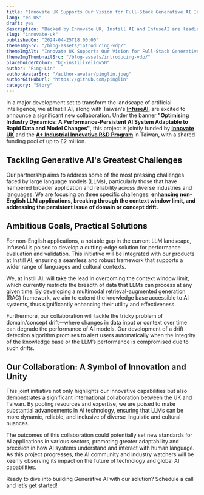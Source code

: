 ```yaml
---
title: "Innovate UK Supports Our Vision for Full-Stack Generative AI Infrastructure"
lang: "en-US"
draft: yes
description: "Backed by Innovate UK, Instill AI and InfuseAI are leading the way in developing a versatile, full-stack generative AI infrastructure that’s set to revolutionize AI's capabilities across languages and industries."
slug: "innovate-uk"
publishedOn: "2024-04-25T18:00:00"
themeImgSrc: "/blog-assets/introducing-vdp/"
themeImgAlt: "Innovate UK Supports Our Vision for Full-Stack Generative AI Infrastructure"
themeImgThumbnailSrc: "/blog-assets/introducing-vdp/"
placeholderColor: "bg-instillYellow50"
author: "Ping-Lin"
authorAvatarSrc: "/author-avatar/pinglin.jpeg"
authorGitHubUrl: "https://github.com/pinglin"
category: "Story"
---
```


In a major development set to transform the landscape of artificial intelligence, we at Instill AI, along with Taiwan's [**InfuseAI**](https://www.infuseai.io/), are excited to announce a significant new collaboration. Under the banner **"Optimising Industry Dynamics: A Performance-Persistent AI System Adaptable to Rapid Data and Model Changes"**, this project is jointly funded by [**Innovate UK**](https://www.ukri.org/councils/innovate-uk/) and the [**A+ Industrial Innovative R&D Program**](https://aiip.tdp.org.tw/) in Taiwan, with a shared funding pool of up to £2 million.

## Tackling Generative AI's Greatest Challenges

Our partnership aims to address some of the most pressing challenges faced by large language models (LLMs), particularly those that have hampered broader application and reliability across diverse industries and languages. We are focusing on three specific challenges: **enhancing non-English LLM applications, breaking through the context window limit, and addressing the persistent issue of domain or concept drift.**

## Ambitious Goals, Practical Solutions

For non-English applications, a notable gap in the current LLM landscape, InfuseAI is poised to develop a cutting-edge solution for performance evaluation and validation. This initiative will be integrated with our products at Instill AI, ensuring a seamless and robust framework that supports a wider range of languages and cultural contexts.

We, at Instill AI, will take the lead in overcoming the context window limit, which currently restricts the breadth of data that LLMs can process at any given time. By developing a multimodal retrieval-augmented generation (RAG) framework, we aim to extend the knowledge base accessible to AI systems, thus significantly enhancing their utility and effectiveness.

Furthermore, our collaboration will tackle the tricky problem of domain/concept drift—where changes in data input or context over time can degrade the performance of AI models. Our development of a drift detection algorithm promises to alert users automatically when the integrity of the knowledge base or the LLM’s performance is compromised due to such drifts.

## Our Collaboration: A Symbol of Innovation and Unity

This joint initiative not only highlights our innovative capabilities but also demonstrates a significant international collaboration between the UK and Taiwan. By pooling resources and expertise, we are poised to make substantial advancements in AI technology, ensuring that LLMs can be more dynamic, reliable, and inclusive of diverse linguistic and cultural nuances.

The outcomes of this collaboration could potentially set new standards for AI applications in various sectors, promoting greater adaptability and precision in how AI systems understand and interact with human language. As this project progresses, the AI community and industry watchers will be keenly observing its impact on the future of technology and global AI capabilities.

Ready to dive into building Generative AI with our solution? Schedule a call and let’s get started!

<CtaButton
  text="🤝 Book a Call with Us"
  link="https://cal.com/instill-ai/30min-talk"
/>
